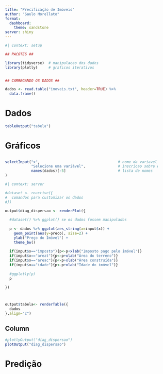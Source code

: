 ```yaml
---
title: "Precificação de Imóveis"
author: "Saulo Morellato"
format:
  dashboard:
    theme: sandstone
server: shiny
---
```



```r
#| context: setup

## PACOTES ##

library(tidyverse)  # manipulacao dos dados
library(plotly)     # graficos iterativos


## CARREGANDO OS DADOS ##

dados <- read.table("imoveis.txt", header=TRUE) %>% 
  data.frame()
```



# Dados

```r
tableOutput("tabela")
```



# Gráficos

## {.sidebar}

```r
selectInput("x",                                    # nome da variavel
            "Selecione uma variável",               # inscricao sobre o seletor
            names(dados)[-5]                        # lista de nomes
)
```

```r
#| context: server

#dataset <- reactive({
#  comandos para customizar os dados
#})

output$diag_dispersao <- renderPlot({
  
  #dataset() %>% ggplot() se os dados fossem manipulados
  
  p <- dados %>% ggplot(aes_string(x=input$x)) + 
    geom_point(aes(y=preco), size=2) + 
    ylab("Preço do Imóvel") +
    theme_bw()
  
  if(input$x=="imposto"){p<-p+xlab("Imposto pago pelo imóvel")}
  if(input$x=="areat"){p<-p+xlab("Área do terreno")}
  if(input$x=="areac"){p<-p+xlab("Área construída")}
  if(input$x=="idade"){p<-p+xlab("Idade do imóvel")}
  
  #ggplotly(p)
  p

})



output$tabela<- renderTable({
  dados
},align="c")


```


## Column

```r
#plotlyOutput("diag_dispersao")
plotOutput("diag_dispersao")
```




# Predição

